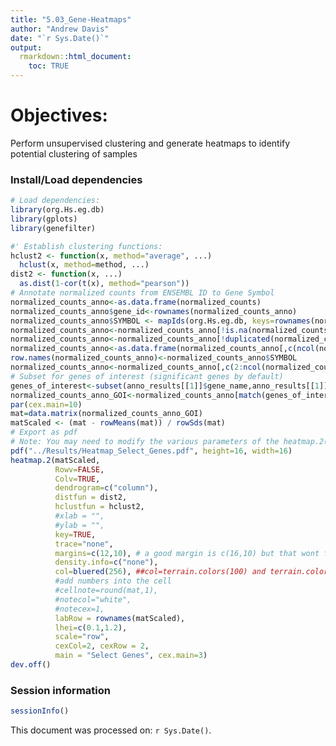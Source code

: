 ```yaml
---
title: "5.03_Gene-Heatmaps"
author: "Andrew Davis"
date: "`r Sys.Date()`"
output:
  rmarkdown::html_document:
    toc: TRUE
---
```

  
# Objectives:
Perform unsupervised clustering and generate heatmaps to identify potential clustering of samples

### Install/Load dependencies
```r
# Load dependencies:
library(org.Hs.eg.db)
library(gplots)
library(genefilter)
```


```r
#' Establish clustering functions:
hclust2 <- function(x, method="average", ...)
  hclust(x, method=method, ...)
dist2 <- function(x, ...)
  as.dist(1-cor(t(x), method="pearson"))
# Annotate normalized counts from ENSEMBL ID to Gene Symbol
normalized_counts_anno<-as.data.frame(normalized_counts)
normalized_counts_anno$gene_id<-rownames(normalized_counts_anno)
normalized_counts_anno$SYMBOL <- mapIds(org.Hs.eg.db, keys=rownames(normalized_counts_anno), column="SYMBOL", keytype="ENSEMBL", multiVals="first")
normalized_counts_anno<-normalized_counts_anno[!is.na(normalized_counts_anno$SYMBOL), ]
normalized_counts_anno<-normalized_counts_anno[!duplicated(normalized_counts_anno$SYMBOL), ]
normalized_counts_anno<-as.data.frame(normalized_counts_anno[,c(ncol(normalized_counts_anno),1:(ncol(normalized_counts_anno)-2))])
row.names(normalized_counts_anno)<-normalized_counts_anno$SYMBOL
normalized_counts_anno<-normalized_counts_anno[,c(2:ncol(normalized_counts_anno))]
# Subset for genes of interest (significant genes by default)
genes_of_interest<-subset(anno_results[[1]]$gene_name,anno_results[[1]]$adj.P.Val<0.1)
normalized_counts_anno_GOI<-normalized_counts_anno[match(genes_of_interest, row.names(normalized_counts_anno)), ]
par(cex.main=10)
mat=data.matrix(normalized_counts_anno_GOI)
matScaled <- (mat - rowMeans(mat)) / rowSds(mat)
# Export as pdf 
# Note: You may need to modify the various parameters of the heatmap.2() function above to fit the heatmaps and the labels/legends.
pdf("../Results/Heatmap_Select_Genes.pdf", height=16, width=16)
heatmap.2(matScaled,
          Rowv=FALSE,
          Colv=TRUE,
          dendrogram=c("column"),
          distfun = dist2,
          hclustfun = hclust2,
          #xlab = "",
          #ylab = "",
          key=TRUE,
          trace="none",
          margins=c(12,10), # a good margin is c(16,10) but that wont fit all your labels
          density.info=c("none"),
          col=bluered(256), ##col=terrain.colors(100) and terrain.colors is another (ugly) option
          #add numbers into the cell
          #cellnote=round(mat,1),
          #notecol="white",
          #notecex=1,
          labRow = rownames(matScaled),
          lhei=c(0.1,1.2),
          scale="row",
          cexCol=2, cexRow = 2,
          main = "Select Genes", cex.main=3)
dev.off() 
```

### Session information
```r
sessionInfo()
```

This document was processed on: `r Sys.Date()`.